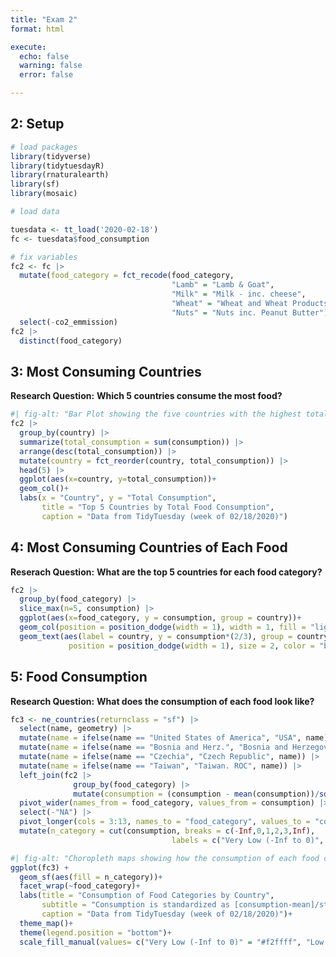 ```yaml
---
title: "Exam 2"
format: html

execute: 
  echo: false
  warning: false
  error: false

---
```

## 2: Setup {.unnumbered}
```r
# load packages
library(tidyverse)
library(tidytuesdayR)
library(rnaturalearth)
library(sf)
library(mosaic)
```

```r
# load data

tuesdata <- tt_load('2020-02-18')
fc <- tuesdata$food_consumption
```
```r
# fix variables
fc2 <- fc |>
  mutate(food_category = fct_recode(food_category, 
                                    "Lamb" = "Lamb & Goat",
                                    "Milk" = "Milk - inc. cheese",
                                    "Wheat" = "Wheat and Wheat Products",
                                    "Nuts" = "Nuts inc. Peanut Butter")) |>
  select(-co2_emmission)
fc2 |>
  distinct(food_category)
```


## 3: Most Consuming Countries {.unnumbered}
__Research Question:__ **Which 5 countries consume the most food?**
```r
#| fig-alt: "Bar Plot showing the five countries with the highest total food consumption."
fc2 |>
  group_by(country) |>
  summarize(total_consumption = sum(consumption)) |>
  arrange(desc(total_consumption)) |>
  mutate(country = fct_reorder(country, total_consumption)) |>
  head(5) |>
  ggplot(aes(x=country, y=total_consumption))+
  geom_col()+
  labs(x = "Country", y = "Total Consumption",
       title = "Top 5 Countries by Total Food Consumption",
       caption = "Data from TidyTuesday (week of 02/18/2020)")
```

## 4: Most Consuming Countries of Each Food {.unnumbered}

__Reserach Question:__ **What are the top 5 countries for each food category?**

```r
fc2 |>
  group_by(food_category) |>
  slice_max(n=5, consumption) |>
  ggplot(aes(x=food_category, y = consumption, group = country))+
  geom_col(position = position_dodge(width = 1), width = 1, fill = "lightblue1", color = "black")+
  geom_text(aes(label = country, y = consumption*(2/3), group = country, angle = 90),
             position = position_dodge(width = 1), size = 2, color = "black")
```

## 5: Food Consumption {.unnumbered}
__Research Question:__ **What does the consumption of each food look like?**

```r
fc3 <- ne_countries(returnclass = "sf") |>
  select(name, geometry) |>
  mutate(name = ifelse(name == "United States of America", "USA", name)) |>
  mutate(name = ifelse(name == "Bosnia and Herz.", "Bosnia and Herzegovina", name)) |>
  mutate(name = ifelse(name == "Czechia", "Czech Republic", name)) |>
  mutate(name = ifelse(name == "Taiwan", "Taiwan. ROC", name)) |>
  left_join(fc2 |>
              group_by(food_category) |>
              mutate(consumption = (consumption - mean(consumption))/sd(consumption)), join_by(name == country)) |>
  pivot_wider(names_from = food_category, values_from = consumption) |>
  select(-"NA") |>
  pivot_longer(cols = 3:13, names_to = "food_category", values_to = "consumption") |>
  mutate(n_category = cut(consumption, breaks = c(-Inf,0,1,2,3,Inf), 
                                    labels = c("Very Low (-Inf to 0)", "Low (0 to 1)","Medium (1 to 2)","High (2 to 3)", "Very High (3 to Inf)"))) 

```

```r
#| fig-alt: "Choropleth maps showing how the consumption of each food category varies by country. Consumption measurments are standardized as the consumption-mean over the standard deviation and labeled as very low to very high"
ggplot(fc3) +
  geom_sf(aes(fill = n_category))+
  facet_wrap(~food_category)+
  labs(title = "Consumption of Food Categories by Country",
       subtitle = "Consumption is standardized as [consumption-mean]/std dev for each food category",
       caption = "Data from TidyTuesday (week of 02/18/2020)")+
  theme_map()+
  theme(legend.position = "bottom")+
  scale_fill_manual(values= c("Very Low (-Inf to 0)" = "#f2ffff", "Low (0 to 1)" = "lightblue", "Medium (1 to 2)" = "lightskyblue", "High (2 to 3)" = "blue4", "Very High (3 to Inf)" = "black"))

```

